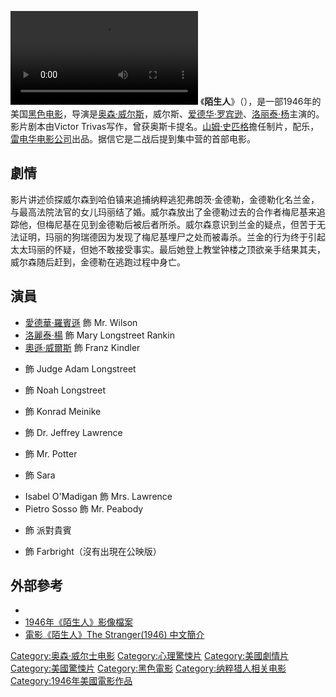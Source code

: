 {{noteTA
|G1=Show
}}
{{Infobox film
| name = 陌生人<br />''The Stranger''
| image =File:The Stranger (film).jpg
| caption =
| director       = [[奧遜·威爾斯|奧遜·威爾斯]]
| producer       = [[山姆·史匹格|山姆·史匹格]]
| writer = {{link-en|安東尼·維勒|Anthony Veiller}}<br />Decla Dunning<br />'''未掛名：'''<br />[[尊·候斯頓|尊·候斯頓]]<br />[[奧遜·威爾斯|奧遜·威爾斯]]
| story = {{link-en|Victor Trivas|Victor Trivas}}
| starring = [[洛麗泰·楊|洛麗泰·楊]]<br />[[愛德華·羅賓遜|愛德華·羅賓遜]]<br />奧遜·威爾斯
| music = {{link-en|Bronisław Kaper|Bronisław Kaper}}
| cinematography = {{link-en|Russell Metty|Russell Metty}}
| studio = International Pictures
| distributor = [[雷電華電影|雷電華電影]]
| released = {{Film date|1946|7|2|}}{{small|（[[洛杉磯|洛杉磯]]，[[鹽湖城|鹽湖城]]）}}
| runtime = 95分鐘
| country = {{USA}}
| language = 英語
| budget = 
}}
[[File:The_stranger_(1946).webm|thumb]]
《'''陌生人'''》（{{lang-en|'''''The Stranger'''''}}），是一部1946年的美国[[黑色电影|黑色电影]]，导演是[[奥森·威尔斯|奥森·威尔斯]]，威尔斯、[[爱德华·罗宾逊|爱德华·罗宾逊]]、[[洛丽泰·杨|洛丽泰·杨]]主演的。影片剧本由Victor Trivas写作，曾获奥斯卡提名。[[山姆·史匹格|山姆·史匹格]]擔任制片，{{link-en|Bronisław Kaper|Bronisław Kaper}}配乐，[[雷电华电影公司|雷电华电影公司]]出品。据信它是二战后提到集中营的首部电影。

== 劇情 ==
影片讲述侦探威尔森到哈伯镇来追捕纳粹逃犯弗朗茨·金德勒，金德勒化名兰金，与最高法院法官的女儿玛丽结了婚。威尔森放出了金德勒过去的合作者梅尼基来追踪他，但梅尼基在见到金德勒后被后者所杀。威尔森意识到兰金的疑点，但苦于无法证明，玛丽的狗瑞德因为发现了梅尼基埋尸之处而被毒杀。兰金的行为终于引起太太玛丽的怀疑，但她不敢接受事实。最后她登上教堂钟楼之顶欲亲手结果其夫，威尔森随后赶到，金德勒在逃跑过程中身亡。

== 演員 ==
* [[愛德華·羅賓遜|愛德華·羅賓遜]] 飾 Mr. Wilson
* [[洛麗泰·楊|洛麗泰·楊]] 飾 Mary Longstreet Rankin
* [[奧遜·威爾斯|奧遜·威爾斯]] 飾 Franz Kindler
* {{link-en|Philip Merivale|Philip Merivale}} 飾 Judge Adam Longstreet
* {{link-en|理查德·隆恩 (演員)|Richard Long (actor)|理查德·隆恩}} 飾 Noah Longstreet
* {{link-en|Konstantin Shayne|Konstantin Shayne}} 飾 Konrad Meinike
* {{link-en|Byron Keith|Byron Keith}} 飾 Dr. Jeffrey Lawrence
* {{link-en|Billy House|Billy House}} 飾 Mr. Potter
* {{link-en|瑪莎·溫特沃思|Martha Wentworth}} 飾 Sara
* Isabel O'Madigan 飾 Mrs. Lawrence
* Pietro Sosso 飾 Mr. Peabody
* {{link-en|Erskine Sanford|Erskine Sanford}} 飾 派對貴賓
* {{link-en|Brother Theodore|Brother Theodore}} 飾 Farbright（沒有出現在公映版）

== 外部參考 ==
* {{douban|title=陌生人}}
* [http://www.archive.org/details/TheStranger_0 1946年《陌生人》影像檔案]{{en}}
* [https://web.archive.org/web/20080426110900/http://www.mtime.com/movie/26556/ 電影《陌生人》The Stranger(1946) 中文簡介]

{{奧森·威爾斯}}
{{DEFAULTSORT:Stranger, The}}
[[Category:奥森·威尔士电影|Category:奥森·威尔士电影]]
[[Category:心理驚悚片|Category:心理驚悚片]]
[[Category:美國劇情片|Category:美國劇情片]]
[[Category:美國驚悚片|Category:美國驚悚片]]
[[Category:黑色電影|Category:黑色電影]]
[[Category:纳粹猎人相关电影|Category:纳粹猎人相关电影]]
[[Category:1946年美國電影作品|Category:1946年美國電影作品]]